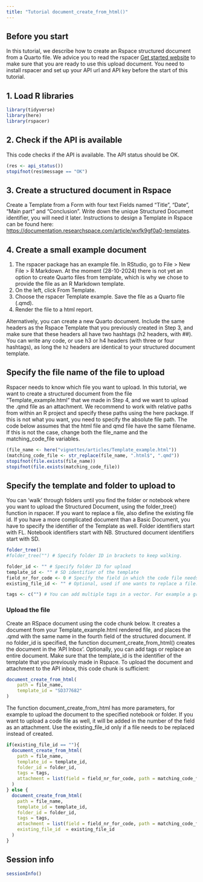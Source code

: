 ```yaml
---
title: "Tutorial document_create_from_html()"
---
```


## Before you start

In this tutorial, we describe how to create an Rspace structured document from a Quarto file. We advice you to read the rspacer [Get started website](https://lacdr.github.io/rspacer/index.html) to make sure that you are ready to use this upload document. You need to install rspacer and set up your API url and API key before the start of this tutorial.

## 1. Load R libraries

```r
library(tidyverse)
library(here)
library(rspacer)
```

## 2. Check if the API is available

This code checks if the API is available. The API status should be OK.

```r
(res <- api_status())
stopifnot(res$message == "OK")
```

## 3. Create a structured document in Rspace

Create a Template from a Form with four text Fields named "Title", "Date", "Main part" and "Conclusion". Write down the unique Structured Document identifier, you will need it later. Instructions to design a Template in Rspace can be found here: <https://documentation.researchspace.com/article/wxfk9gf0a0-templates>.

## 4. Create a small example document

1.  The rspacer package has an example file. In RStudio, go to File \> New File \> R Markdown. At the moment (28-10-2024) there is not yet an option to create Quarto files from template, which is why we chose to provide the file as an R Markdown template.
2.  On the left, click From Template.
3.  Choose the rspacer Template example. Save the file as a Quarto file (.qmd).
4.  Render the file to a html report.

Alternatively, you can create a new Quarto document. Include the same headers as the Rspace Template that you previously created in Step 3, and make sure that these headers all have two hashtags (h2 headers, with \##). You can write any code, or use h3 or h4 headers (with three or four hashtags), as long the `h2` headers are identical to your structured document template.

## Specify the file name of the file to upload

Rspacer needs to know which file you want to upload. In this tutorial, we want to create a structured document from the file "Template_example.html" that we made in Step 4, and we want to upload the .qmd file as an attachment. We recommend to work with relative paths from within an R project and specify these paths using the here package. If this is not what you want, you need to specify the absolute file path. The code below assumes that the html file and qmd file have the same filename. If this is not the case, change both the file_name and the matching_code_file variables.

```r
(file_name <- here("vignettes/articles/Template_example.html"))
(matching_code_file <- str_replace(file_name, ".html$", ".qmd"))
stopifnot(file.exists(file_name))
stopifnot(file.exists(matching_code_file))
```

## Specify the template and folder to upload to

You can 'walk' through folders until you find the folder or notebook where you want to upload the Structured Document, using the folder_tree() function in rspacer. If you want to replace a file, also define the existing file id. If you have a more complicated document than a Basic Document, you have to specify the identifier of the Template as well. Folder identifiers start with FL. Notebook identifiers start with NB. Structured document identifiers start with SD.

```r
folder_tree()
#folder_tree("") # Specify folder ID in brackets to keep walking.

folder_id <- "" # Specify folder ID for upload
template_id <- "" # SD identifier of the template
field_nr_for_code <- 0 # Specify the field in which the code file needs to be attached.
existing_file_id <- "" # Optional, used if one wants to replace a file. Leave empty string if no file needs to be created.

tags <- c("") # You can add multiple tags in a vector. For example a grant number, or "finished" or "in progress" or "failed".
```

### Upload the file

Create an RSpace document using the code chunk below. It creates a document from your Template_example.html rendered file, and places the .qmd with the same name in the fourth field of the structured document. If no folder_id is specified, the function document_create_from_html() creates the document in the 'API Inbox'. Optionally, you can add tags or replace an entire document. Make sure that the template_id is the identifier of the template that you previously made in Rspace. To upload the document and attachment to the API inbox, this code chunk is sufficient:

```r
document_create_from_html(
    path = file_name,
    template_id = "SD377682"
)
```

The function document_create_from_html has more parameters, for example to upload the document to the specified notebook or folder. If you want to upload a code file as well, it will be added in the number of the field as an attachment. Use the existing_file_id only if a file needs to be replaced instead of created.

```r
if(existing_file_id == ""){
  document_create_from_html(
    path = file_name,
    template_id = template_id,
    folder_id = folder_id,
    tags = tags,
    attachment = list(field = field_nr_for_code, path = matching_code_file)
  )
} else {
  document_create_from_html(
    path = file_name,
    template_id = template_id,
    folder_id = folder_id,
    tags = tags,
    attachment = list(field = field_nr_for_code, path = matching_code_file),
    existing_file_id  = existing_file_id
  )
}
```

## Session info

```r
sessionInfo()
```
